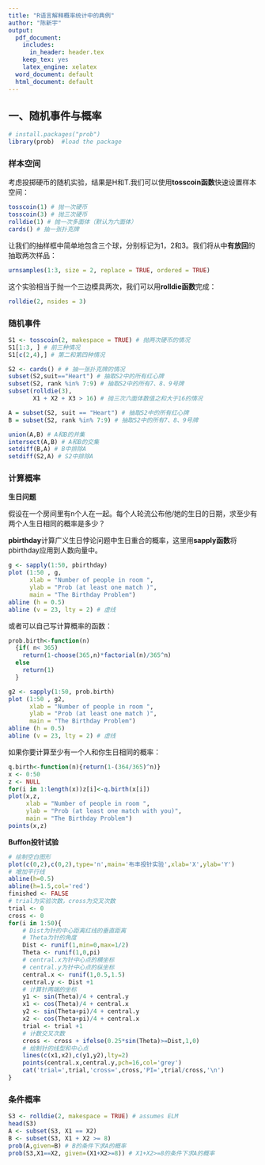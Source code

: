 ```yaml
---
title: "R语言解释概率统计中的典例"
author: "陈新宇"
output:
  pdf_document:
    includes:
      in_header: header.tex
    keep_tex: yes   
    latex_engine: xelatex
  word_document: default
  html_document: default
---
```


## 一、随机事件与概率

```r
# install.packages("prob") 
library(prob)  #load the package
```

### 样本空间

考虑投掷硬币的随机实验，结果是H和T.我们可以使用**tosscoin函数**快速设置样本空间：

```r
tosscoin(1) # 抛一次硬币
tosscoin(3) # 抛三次硬币
rolldie(1) # 抛一次多面体（默认为六面体）
cards() # 抽一张扑克牌
```

让我们的抽样框中简单地包含三个球，分别标记为1，2和3。我们将从中**有放回**的抽取两次样品：

```r
urnsamples(1:3, size = 2, replace = TRUE, ordered = TRUE)
```

这个实验相当于抛一个三边模具两次，我们可以用**rolldie函数**完成：

```r
rolldie(2, nsides = 3)
```

### 随机事件

```r

S1 <- tosscoin(2, makespace = TRUE) # 抛两次硬币的情况
S1[1:3, ] # 前三种情况
S1[c(2,4),] # 第二和第四种情况

S2 <- cards() # # 抽一张扑克牌的情况
subset(S2,suit=="Heart") # 抽取S2中的所有红心牌
subset(S2, rank %in% 7:9) # 抽取S2中的所有7、8、9号牌
subset(rolldie(3), 
       X1 + X2 + X3 > 16) # 抛三次六面体数值之和大于16的情况

A = subset(S2, suit == "Heart") # 抽取S2中的所有红心牌
B = subset(S2, rank %in% 7:9) # 抽取S2中的所有7、8、9号牌

union(A,B) # A和B的并集
intersect(A,B) # A和B的交集
setdiff(B,A) # B中排除A
setdiff(S2,A) # S2中排除A
```

### 计算概率

**生日问题**

假设在一个房间里有n个人在一起。每个人轮流公布他/她的生日的日期，求至少有两个人生日相同的概率是多少？

**pbirthday**计算广义生日悖论问题中生日重合的概率，这里用**sapply函数**将pbirthday应用到人数向量中。

```r
g <- sapply(1:50, pbirthday)
plot (1:50 , g,
      xlab = "Number of people in room ",
      ylab = "Prob (at least one match )",
      main = "The Birthday Problem")
abline (h = 0.5)
abline (v = 23, lty = 2) # 虚线
```

或者可以自己写计算概率的函数：

```r
prob.birth<-function(n)
  {if( n< 365) 
    return(1-choose(365,n)*factorial(n)/365^n)
  else
    return(1)
  }

g2 <- sapply(1:50, prob.birth)
plot (1:50 , g2,
      xlab = "Number of people in room ",
      ylab = "Prob (at least one match )",
      main = "The Birthday Problem")
abline (h = 0.5)
abline (v = 23, lty = 2) # 虚线
```

如果你要计算至少有一个人和你生日相同的概率：

```r
q.birth<-function(n){return(1-(364/365)^n)}
x <- 0:50
z <- NULL
for(i in 1:length(x))z[i]<-q.birth(x[i])
plot(x,z,
     xlab = "Number of people in room ",
     ylab = "Prob (at least one match with you)",
     main = "The Birthday Problem")
points(x,z)
```

**Buffon投针试验**

```r
# 绘制空白图形
plot(c(0,2),c(0,2),type='n',main='布丰投针实验',xlab='X',ylab='Y')
# 增加平行线
abline(h=0.5)
abline(h=1.5,col='red')
finished <- FALSE
# trial为实验次数，cross为交叉次数
trial <- 0
cross <- 0
for(i in 1:50){
    # Dist为针的中心距离红线的垂直距离
    # Theta为针的角度
    Dist <- runif(1,min=0,max=1/2)
    Theta <- runif(1,0,pi)
    # central.x为针中心点的横坐标
    # central.y为针中心点的纵坐标
    central.x <- runif(1,0.5,1.5)
    central.y <- Dist +1
    # 计算针两端的坐标
    y1 <- sin(Theta)/4 + central.y
    x1 <- cos(Theta)/4 + central.x
    y2 <- sin(Theta+pi)/4 + central.y
    x2 <- cos(Theta+pi)/4 + central.x
    trial <- trial +1
    # 计数交叉次数
    cross <- cross + ifelse(0.25*sin(Theta)>=Dist,1,0)
    # 绘制针的线型和中心点
    lines(c(x1,x2),c(y1,y2),lty=2)
    points(central.x,central.y,pch=16,col='grey')
    cat('trial=',trial,'cross=',cross,'PI=',trial/cross,'\n')
}
```

### 条件概率

```r
S3 <- rolldie(2, makespace = TRUE) # assumes ELM
head(S3)
A <- subset(S3, X1 == X2)
B <- subset(S3, X1 + X2 >= 8)
prob(A,given=B) # B的条件下求A的概率
prob(S3,X1==X2, given=(X1+X2>=8)) # X1+X2>=8的条件下求A的概率
```

